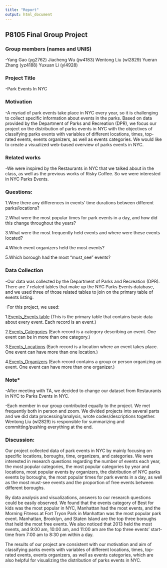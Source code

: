 ```yaml
---
title: "Report"
output: html_document
---
```


## P8105 Final Group Project 

### Group members (names and UNIS)
-Yang Gao (yg2762) Jiacheng Wu (jw4183) Wentong Liu (wl2829) Yueran Zhang (yz4188) Yuxuan Li (yl4928)

### Project Title
-Park Events In NYC   

### Motivation
-A myriad of park events take place in NYC every year, so it is challenging to collect specific information about events in the parks. Based on data provided by the Department of Parks and Recreation (DPR), we focus our project on the distribution of parks events in NYC with the objectives of classifying parks events with variables of different locations, times, top-rated events, events organizers, as well as events categories. We would like to create a visualized web-based overview of parks events in NYC.  

### Related works
-We were inspired by the Restaurants in NYC that we talked about in the class, as well as the previous works of Risky Coffee. So we were interested in NYC Parks Events. 

### Questions: 
1.Were there any differences in events' time durations between different parks/locations? 

2.What were the most popular times for park events in a day, and how did this change throughout the years?

3.What were the most frequently held events and where were these events located?

4.Which event organizers held the most events?

5.Which borough had the most "must_see" events?

### Data Collection
-Our data was collected by the Department of Parks and Recreation (DPR). There are 7 related tables that make up the NYC Parks Events database, and we used three of those related tables to join on the primary table of events listing. 

-For this project, we used:

1.[Events_Events table](https://data.cityofnewyork.us/City-Government/NYC-Parks-Events-Listing-Event-Locations/cpcm-i88g) (This is the primary table that contains basic data about every event. Each record is an event.)

2.[Events_Categories](https://data.cityofnewyork.us/City-Government/NYC-Parks-Events-Listing-Event-Categories/xtsw-fqvh) (Each record is a category describing an event. One event can be in more than one category.)

3.[Events_Locations](https://data.cityofnewyork.us/City-Government/NYC-Parks-Events-Listing-Event-Locations/cpcm-i88g) (Each record is a location where an event takes place. One event can have more than one location.)

4.[Events_Organizers](https://data.cityofnewyork.us/City-Government/NYC-Parks-Events-Listing-Event-Organizers/jk6k-yab4) (Each record contains a group or person organizing an event. One event can have more than one organizer.)

### Note*
-After meeting with TA, we decided to change our dataset from Restaurants in NYC to Parks Events in NYC. 

-Each member in our group contributed equally to the project. We met frequently both in person and zoom. We divided projects into several parts and we did data processing/analysis, wrote codes/descriptions together. Wentong Liu (wl2829) is responsible for summarizing and committing/pushing everything at the end.

### Discussion: 

  Our project collected data of park events in NYC by mainly focusing on specific locations, boroughs, time, organizers, and categories. We were interested in research questions regarding the number of events each year, the most popular categories, the most popular categories by year and locations, most popular events by organizers, the distribution of NYC parks events by boroughs, the most popular times for park events in a day, as well as the most must-see events and the proportion of free events between different boroughs. 
  
  By data analysis and visualizations, answers to our research questions could be easily observed. We found that the events category of Best for kids was the most popular in NYC, Manhattan had the most events, and the Morning Fitness at Fort Tryon Park in Manhattan was the most popular park event. Manhattan, Brooklyn, and Staten Island are the top three boroughs that held the most free events. We also noticed that 2013 held the most events, and 9:00 am, 10:00 am, and 11:00 am are the top three events’ start-time from 7:00 am to 8:30 pm within a day. 
  
  The results of our project are consistent with our motivation and aim of classifying parks events with variables of different locations, times, top-rated events, events organizers, as well as events categories, which are also helpful for visualizing the distribution of parks events in NYC.